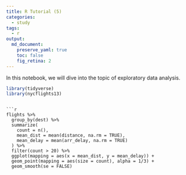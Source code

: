 ```yaml
---
title: R Tutorial (5)
categories:
  - study
tags:
  - r
output: 
  md_document:
    preserve_yaml: true
    toc: false
    fig_retina: 2
---
```


In this notebook, we will dive into the topic of exploratory data analysis. 


```r
library(tidyverse)
library(nycflights13)
```
```

```r
flights %>% 
  group_by(dest) %>%
  summarize(
    count = n(),
    mean_dist = mean(distance, na.rm = TRUE), 
    mean_delay = mean(arr_delay, na.rm = TRUE)
  ) %>%
  filter(count > 20) %>%
  ggplot(mapping = aes(x = mean_dist, y = mean_delay)) +
  geom_point(mapping = aes(size = count), alpha = 1/3) +
  geom_smooth(se = FALSE)
```